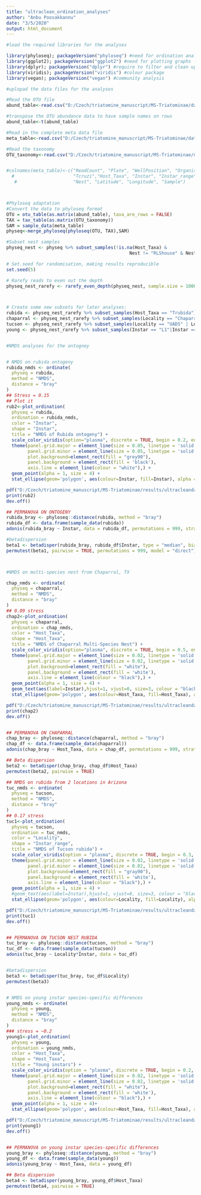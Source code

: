 ```yaml
---
title: "ultraclean_ordination_analyses"
author: "Anbu Poosakkannu"
date: "3/5/2020"
output: html_document
---
```


```r
#load the required libraries for the analyses

library(phyloseq); packageVersion("phyloseq") #need for ordination analyses
library(ggplot2); packageVersion("ggplot2") #need for plotting graphs
library(dplyr); packageVersion("dplyr") #require to filter and clean up the data
library(viridis); packageVersion("viridis") #colour package
library(vegan); packageVersion("vegan") #community analysis

```



```r
#uplopad the data files for the analyses

#Read the OTU file
abund_table<-read.csv("D:/Czech/triatomine_manuscript/MS-Triatominae/data/Ultradata/otu_ultraclean_abund.csv",row.names=1,check.names=FALSE)#change the path for your computer

#transpose the OTU abundance data to have sample names on rows
abund_table<-t(abund_table)

#Read in the complete meta data file
meta_table<-read.csv("D:/Czech/triatomine_manuscript/MS-Triatominae/data/Ultradata/ultrameta_28022020.csv",row.names=1,check.names=FALSE)#change the path for your computer

#Read the taxonomy
OTU_taxonomy<-read.csv("D:/Czech/triatomine_manuscript/MS-Triatominae/data/Ultradata/otu_ultraclean_taxa.csv",row.names=1,check.names=FALSE)#change the path for your computer


#colnames(meta_table)<-c("ReadCount", "Plate", "WellPosition", "Organism", "State",
  #                      "Tcruzi","Host_Taxa", "Instar", "Instar_range", "Sex", "Locality",
   #                     "Nest", "Latitude", "Longitude", "Sample")




```


```r
#Phyloseq adaptation
#Convert the data to phyloseq format
OTU = otu_table(as.matrix(abund_table), taxa_are_rows = FALSE)
TAX = tax_table(as.matrix(OTU_taxonomy))
SAM = sample_data(meta_table)
physeq<-merge_phyloseq(phyloseq(OTU, TAX),SAM)


```


```r

#Subset nest samples
physeq_nest <- physeq %>% subset_samples(!is.na(Host_Taxa) & 
                                              Nest != "RLShouse" & Nest != "LVhouse") %>% prune_taxa(taxa_sums(.) > 0, .)


```





```r

# Set.seed for randomisation, making results reproducible
set.seed(5)

# Rarefy reads to even out the depth
physeq_nest_rarefy <- rarefy_even_depth(physeq_nest, sample.size = 1000)



# Create some new subsets for later analyses:
rubida <- physeq_nest_rarefy %>% subset_samples(Host_Taxa == "Trubida")
chaparral <- physeq_nest_rarefy %>% subset_samples(Locality == "Chaparral")
tucson <- physeq_nest_rarefy %>% subset_samples(Locality == "UADS" | Locality == "LCNCA")
young <- physeq_nest_rarefy %>% subset_samples(Instar == "L1"|Instar == "L2"|Instar == "L3")



```




```r
#NMDS analyses for the ontogney 


# NMDS on rubida ontogeny
rubida_nmds <- ordinate(
  physeq = rubida, 
  method = "NMDS", 
  distance = "bray"
)
## Stress = 0.15
## Plot it
rub2<-plot_ordination(
  physeq = rubida,
  ordination = rubida_nmds,
  color = "Instar",
  shape = "Instar",
  title = "NMDS of Rubida ontogeny") + 
  scale_color_viridis(option="plasma", discrete = TRUE, begin = 0.2, end = 0.9, direction = -1) +
  theme(panel.grid.major = element_line(size = 0.05, linetype = 'solid', colour = "white"),
        panel.grid.minor = element_line(size = 0.05, linetype = 'solid', colour = "white"),
        plot.background=element_rect(fill = "grey90"),
        panel.background = element_rect(fill = 'black'),
        axis.line = element_line(colour = "white"),) +
  geom_point(alpha = 1, size = 4) +
  stat_ellipse(geom='polygon', aes(colour=Instar, fill=Instar), alpha = 0.1)

pdf("D:/Czech/triatomine_manuscript/MS-Triatominae/results/ultracleandata_analyses/ordination_analyses/rub2.pdf",width=8)#change the path for your computer
print(rub2)
dev.off()

## PERMANOVA ON ONTOGENY
rubida_bray <- phyloseq::distance(rubida, method = "bray")
rubida_df <- data.frame(sample_data(rubida))
adonis(rubida_bray ~ Instar, data = rubida_df, permutations = 999, strata = rubida_df$Locality)

#betadispersion
beta1 <- betadisper(rubida_bray, rubida_df$Instar, type = "median", bias.adjust = TRUE)
permutest(beta1, pairwise = TRUE, permutations = 999, model = "direct")




```



```r

#NMDS on multi-species nest from Chaparral, TX

chap_nmds <- ordinate(
  physeq = chaparral, 
  method = "NMDS", 
  distance = "bray"
)
## 0.09 stress
chap2<-plot_ordination(
  physeq = chaparral,
  ordination = chap_nmds,
  color = "Host_Taxa",
  shape = "Host_Taxa",
  title = "NMDS of Chaparral Multi-Species Nest") + 
  scale_color_viridis(option="plasma", discrete = TRUE, begin = 0.5, end = 0.8, direction = 1) +
  theme(panel.grid.major = element_line(size = 0.02, linetype = 'solid', colour = "black"),
        panel.grid.minor = element_line(size = 0.02, linetype = 'solid', colour = "black"),
        plot.background=element_rect(fill = "white"),
        panel.background = element_rect(fill = 'white'),
        axis.line = element_line(colour = "black"),) +
  geom_point(alpha = 1, size = 4) +
  geom_text(aes(label=Instar),hjust=1, vjust=0, size=3, colour = "black")+ 
  stat_ellipse(geom='polygon', aes(colour=Host_Taxa, fill=Host_Taxa), alpha = 0.1, level = 0.95)

pdf("D:/Czech/triatomine_manuscript/MS-Triatominae/results/ultracleandata_analyses/ordination_analyses/chap2.pdf",width=8)#change the path for your computer
print(chap2)
dev.off()


## PERMANOVA ON CHAPARRAL
chap_bray <- phyloseq::distance(chaparral, method = "bray")
chap_df <- data.frame(sample_data(chaparral))
adonis(chap_bray ~ Host_Taxa, data = chap_df, permutations = 999, strata = chap_df$Instar) #27% of the variation is species level

## Beta dispersion
beta2 <- betadisper(chap_bray, chap_df$Host_Taxa)
permutest(beta2, pairwise = TRUE)


```


```r

## NMDS on rubida from 2 locations in Arizona
tuc_nmds <- ordinate(
  physeq = tucson, 
  method = "NMDS", 
  distance = "bray"
)
## 0.17 stress
tuc1<-plot_ordination(
  physeq = tucson,
  ordination = tuc_nmds,
  color = "Locality",
  shape = "Instar_range",
  title = "NMDS of Tucson rubida") + 
  scale_color_viridis(option = "plasma", discrete = TRUE, begin = 0.3, end = 0.8)+
  theme(panel.grid.major = element_line(size = 0.02, linetype = 'solid', colour = "black"),
        panel.grid.minor = element_line(size = 0.02, linetype = 'solid', colour = "black"),
        plot.background=element_rect(fill = "gray90"),
        panel.background = element_rect(fill = 'white'),
        axis.line = element_line(colour = "black"),) +
  geom_point(alpha = 1, size = 4) +
  #geom_text(aes(label=Instar),hjust=1, vjust=0, size=3, colour = "black")+ 
  stat_ellipse(geom='polygon', aes(colour=Locality, fill=Locality), alpha = 0.1, level = 0.95)

pdf("D:/Czech/triatomine_manuscript/MS-Triatominae/results/ultracleandata_analyses/ordination_analyses/tuc1.pdf",width=8)#change the path for your computer
print(tuc1)
dev.off()


## PERMANOVA ON TUCSON NEST RUBIDA
tuc_bray <- phyloseq::distance(tucson, method = "bray")
tuc_df <- data.frame(sample_data(tucson))
adonis(tuc_bray ~ Locality*Instar, data = tuc_df)


#betadispersion
beta3 <- betadisper(tuc_bray, tuc_df$Locality)
permutest(beta3)



```



```r

# NMDS on young instar species-specific differences
young_nmds <- ordinate(
  physeq = young, 
  method = "NMDS", 
  distance = "bray"
)
### stress = ~0.2
young1<-plot_ordination(
  physeq = young,
  ordination = young_nmds,
  color = "Host_Taxa",
  shape = "Host_Taxa",
  title = "Young instars") + 
  scale_color_viridis(option = "plasma", discrete = TRUE, begin = 0.2, end = 0.9)+
  theme(panel.grid.major = element_line(size = 0.02, linetype = 'solid', colour = "black"),
        panel.grid.minor = element_line(size = 0.02, linetype = 'solid', colour = "black"),
        plot.background=element_rect(fill = "white"),
        panel.background = element_rect(fill = 'white'),
        axis.line = element_line(colour = "black"),) +
  geom_point(alpha = 1, size = 4)+
  stat_ellipse(geom='polygon', aes(colour=Host_Taxa, fill=Host_Taxa), alpha = 0.1, level = 0.95)

pdf("D:/Czech/triatomine_manuscript/MS-Triatominae/results/ultracleandata_analyses/ordination_analyses/young1.pdf",width=8)#change the path for your computer
print(young1)
dev.off()


## PERMANOVA on young instar species-specific differences
young_bray <- phyloseq::distance(young, method = "bray")
young_df <- data.frame(sample_data(young))
adonis(young_bray ~ Host_Taxa, data = young_df) 

## Beta dispersion
beta4 <- betadisper(young_bray, young_df$Host_Taxa)
permutest(beta4, pairwise = TRUE)



```

